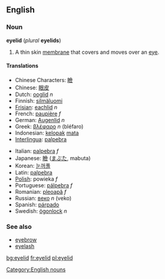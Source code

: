 ==English==
===Noun===
'''eyelid''' (''plural'' '''eyelids''')

#A thin skin [[membrane]] that covers and moves over an [[eye]].

====Translations====
{{top}}
*Chinese Characters: [[瞼]]
*Chinese: [[眼皮]]
*Dutch: [[ooglid]] ''n''
*Finnish: [[silmäluomi]]
*[[Frisian]]: [[eachlid]] ''n''
*French: [[paupière]] ''f''
*German: [[Augenlid]] ''n''
*Greek: [[βλέφαρο]] ''n'' (bléfaro)
*Indonesian: [[kelopak]] [[mata]]
*[[Interlingua]]: [[palpebra#Indonesian|palpebra]]
{{mid}}
*Italian: [[palpebra#Italian|palpebra]] ''f''
*Japanese: [[瞼]] ([[まぶた]], mabuta)
*Korean: [[눈꺼풀]]
*Latin: [[palpebra#Latin|palpebra]]
*[[Polish]]: powieka ''f''
*Portuguese: [[pálpebra]] ''f''
*Romanian: [[pleoapă]] ''f''
*Russian: [[веко]] ''n'' (veko)
*Spanish: [[párpado]]
*Swedish: [[ögonlock]] ''n''
{{bottom}}

===See also===
*[[eyebrow]]
*[[eyelash]]

[[Category:English nouns]]

[[bg:eyelid]]
[[fr:eyelid]]
[[pl:eyelid]]